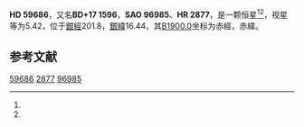 {{Starbox begin
| name = HD 59686
}}
{{Starbox observe
| epoch = [[J2000.0|J2000.0]]
| constell = {{星座名待查}}<ref name=SIMBAD>{{cite web
 | url=http://simbad.u-strasbg.fr/simbad/sim-id?Ident=HR+2877
 | title=Pulsating variable Star
 | publisher=Centre de Données astronomiques de Strasbourg
 | work=SIMBAD
 | accessdate=2012-07-13
 | archive-date=2016-03-17
 | archive-url=https://web.archive.org/web/20160317172415/http://simbad.u-strasbg.fr/simbad/sim-id?Ident=HR+2877
 | dead-url=no
 }}</ref><ref name=DATA>{{cite web
 | url=http://vizier.u-strasbg.fr/viz-bin/VizieR-5?-out.add=.&-source=5050&-corr=PK=HR&-out.max=9999&HR=2877
 | title=VizieR Detailed Page
 | accessdate=2012-07-13
 | archive-date=2016-03-05
 | archive-url=https://web.archive.org/web/20160305230238/http://vizier.u-strasbg.fr/viz-bin/VizieR-5?-out.add=.&-source=5050&-corr=PK=HR&-out.max=9999&HR=2877
 | dead-url=no
 }}</ref>
| 星官 = 
| ra = {{RA|7|31|48.4}}<ref name=SIMBAD /><ref name=DATA />
| dec = {{DEC|+17|5|10}}<ref name=SIMBAD /><ref name=DATA />
| appmag_v = 5.42<ref name=SIMBAD /><ref name=DATA />
}}
{{Starbox character
| class = gK2<ref name=SIMBAD /><ref name=DATA />
| b-v = 1.13<ref name=SIMBAD /><ref name=DATA />
| u-b = <ref name=SIMBAD /><ref name=DATA />
| r-i = <ref name=SIMBAD /><ref name=DATA />
| variable = 
}}
{{Starbox astrometry
| radial_v = 
| prop_mo_ra = -40
| parallax = 0.001
| p_error = 
}}
{{Starbox catalog
| names =BD+17 1596，[[SAO星表|SAO]] 96985，[[HD星表|HD]] 59686，[[HR星表|HR]] 2877}}
{{Starbox reference |Simbad=HR+2877}}
{{Starbox end}}

'''HD 59686'''，又名'''BD+17 1596'''，'''SAO 96985'''、'''HR 2877'''，是一颗恒星<ref name=SIMBAD /><ref name=DATA />，视星等为5.42，位于[[銀道座標系|銀經]]201.8，[[銀道座標系|銀緯]]16.44，其[[B1900.0|B1900.0]]坐标为赤經{{RA|7|26|2.4}}，赤緯{{DEC|+17|16.44|56}}。

== 参考文献 ==
{{reflist}}

{{star-stub}}

[[Category:HD和HDE天體|59686]]
[[Category:HR天體|2877]]
[[Category:SAO天體|96985]]